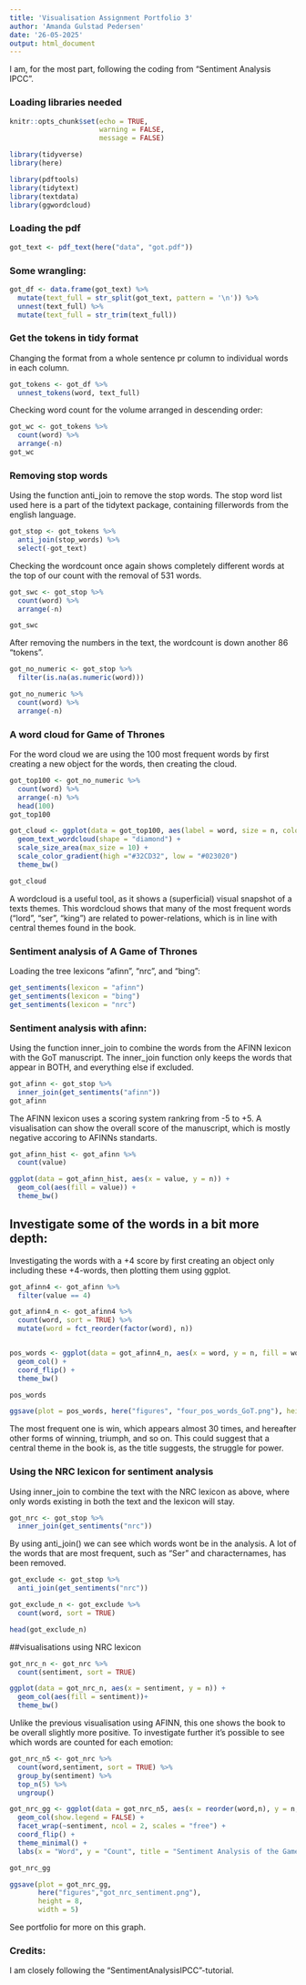 ---
title: 'Visualisation Assignment Portfolio 3'
author: 'Amanda Gulstad Pedersen'
date: '26-05-2025'
output: html_document
---

I am, for the most part, following the coding from "Sentiment Analysis IPCC".

### Loading libraries needed

```{r setup, include=FALSE}
knitr::opts_chunk$set(echo = TRUE,
                      warning = FALSE,
                      message = FALSE)

library(tidyverse)
library(here)

library(pdftools)
library(tidytext)
library(textdata) 
library(ggwordcloud)
```


### Loading the pdf

```{r get-document}
got_text <- pdf_text(here("data", "got.pdf"))
```


### Some wrangling:

```{r split-lines}
got_df <- data.frame(got_text) %>% 
  mutate(text_full = str_split(got_text, pattern = '\n')) %>% 
  unnest(text_full) %>% 
  mutate(text_full = str_trim(text_full)) 

```


### Get the tokens in tidy format
Changing the format from a whole sentence pr column to individual words in each column.

```{r tokenize}
got_tokens <- got_df %>% 
  unnest_tokens(word, text_full)

```

Checking word count for the volume arranged in descending order:
```{r count-words}
got_wc <- got_tokens %>% 
  count(word) %>% 
  arrange(-n)
got_wc
```


### Removing stop words

Using the function anti_join to remove the stop words. The stop word list used here is a part of the tidytext package, containing fillerwords from the english language.
```{r stopwords}
got_stop <- got_tokens %>% 
  anti_join(stop_words) %>% 
  select(-got_text)
```

Checking the wordcount once again shows completely different words at the top of our count with the removal of 531 words.
```{r count-words2}
got_swc <- got_stop %>% 
  count(word) %>% 
  arrange(-n)

got_swc
```


After removing the numbers in the text, the wordcount is down another 86 "tokens".
```{r skip-numbers}

got_no_numeric <- got_stop %>% 
  filter(is.na(as.numeric(word)))

got_no_numeric %>% 
  count(word) %>% 
  arrange(-n)
```

### A word cloud for Game of Thrones

For the word cloud we are using the 100 most frequent words by first creating a new object for the words, then creating the cloud.
```{r wordcloud-prep}
got_top100 <- got_no_numeric %>% 
  count(word) %>% 
  arrange(-n) %>% 
  head(100)
got_top100
```

```{r wordcloud}
got_cloud <- ggplot(data = got_top100, aes(label = word, size = n, color = n)) +
  geom_text_wordcloud(shape = "diamond") +
  scale_size_area(max_size = 10) +
  scale_color_gradient(high ="#32CD32", low = "#023020")
  theme_bw()

got_cloud
```
A wordcloud is a useful tool, as it shows a (superficial) visual snapshot of a texts themes. This wordcloud shows that many of the most frequent words ("lord", "ser", "king") are related to power-relations, which is in line with central themes found in the book.


### Sentiment analysis of A Game of Thrones


Loading the tree lexicons "afinn", "nrc", and "bing":
```{r}
get_sentiments(lexicon = "afinn")
get_sentiments(lexicon = "bing")
get_sentiments(lexicon = "nrc")

```




### Sentiment analysis with afinn: 

Using the function inner_join to combine the words from the AFINN lexicon with the GoT manuscript. The inner_join function only keeps the words that appear in BOTH, and everything else if excluded.
```{r bind-afinn}
got_afinn <- got_stop %>% 
  inner_join(get_sentiments("afinn"))
got_afinn
```

The AFINN lexicon uses a scoring system rankring from -5 to +5. A visualisation can show the overall score of the manuscript, which is mostly negative accoring to AFINNs standarts.
```{r count-afinn}
got_afinn_hist <- got_afinn %>% 
  count(value)

ggplot(data = got_afinn_hist, aes(x = value, y = n)) +
  geom_col(aes(fill = value)) +
  theme_bw()
```

## Investigate some of the words in a bit more depth:
Investigating the words with a +4 score by first creating an object only including these +4-words, then plotting them using ggplot.

```{r}
got_afinn4 <- got_afinn %>% 
  filter(value == 4)

```

```{r afinn}

got_afinn4_n <- got_afinn4 %>% 
  count(word, sort = TRUE) %>% 
  mutate(word = fct_reorder(factor(word), n))


pos_words <- ggplot(data = got_afinn4_n, aes(x = word, y = n, fill = word)) +
  geom_col() +
  coord_flip() +
  theme_bw()

pos_words

ggsave(plot = pos_words, here("figures", "four_pos_words_GoT.png"), height = 8, width = 5)

```
The most frequent one is win, which appears almost 30 times, and hereafter other forms of winning, triumph, and so on.
This could suggest that a central theme in the book is, as the title suggests, the struggle for power.


### Using the NRC lexicon for sentiment analysis

Using inner_join to combine the text with the NRC lexicon as above, where only words existing in both the text and the lexicon will stay.

```{r}
got_nrc <- got_stop %>% 
  inner_join(get_sentiments("nrc"))
```

By using anti_join() we can see which words wont be in the analysis. A lot of the words that are most frequent, such as "Ser" and characternames, has been removed.

```{r}
got_exclude <- got_stop %>% 
  anti_join(get_sentiments("nrc"))

got_exclude_n <- got_exclude %>% 
  count(word, sort = TRUE)

head(got_exclude_n)
```


##visualisations using NRC lexicon

```{r}
got_nrc_n <- got_nrc %>% 
  count(sentiment, sort = TRUE)

ggplot(data = got_nrc_n, aes(x = sentiment, y = n)) +
  geom_col(aes(fill = sentiment))+
  theme_bw()
```
Unlike the previous visualisation using AFINN, this one shows the book to be overall slightly more positive. To investigate further it's possible to see which words are counted for each emotion:

```{r}
got_nrc_n5 <- got_nrc %>% 
  count(word,sentiment, sort = TRUE) %>% 
  group_by(sentiment) %>% 
  top_n(5) %>% 
  ungroup()

got_nrc_gg <- ggplot(data = got_nrc_n5, aes(x = reorder(word,n), y = n, fill = sentiment)) +
  geom_col(show.legend = FALSE) +
  facet_wrap(~sentiment, ncol = 2, scales = "free") +
  coord_flip() +
  theme_minimal() +
  labs(x = "Word", y = "Count", title = "Sentiment Analysis of the Game of Thrones ")

got_nrc_gg

ggsave(plot = got_nrc_gg, 
       here("figures","got_nrc_sentiment.png"), 
       height = 8, 
       width = 5)

```
See portfolio for more on this graph.


### Credits: 
I am closely following the "SentimentAnalysisIPCC"-tutorial.
